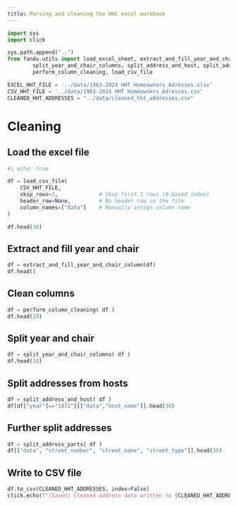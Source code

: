 ---
title: Parsing and cleaning the HHC excel workbook
---

```{python}
import sys
import click

sys.path.append("..")
from fandu.utils import load_excel_sheet, extract_and_fill_year_and_chair_column, \
        split_year_and_chair_columns, split_address_and_host, split_address_parts, \
        perform_column_cleaning, load_csv_file

EXCEL_HHT_FILE = '../data/1963-2024 HHT Homeowners_Adresses.xlsx'
CSV_HHT_FILE = '../data/1963-2024 HHT Homeowners_Adresses.csv'
CLEANED_HHT_ADDRESSES = "../data/cleaned_hht_addresses.csv"

```


# Cleaning

## Load the excel file

```{python}
#| echo: true

df = load_csv_file(
    CSV_HHT_FILE,
    skip_rows=3,             # Skip first 3 rows (0-based index)
    header_row=None,         # No header row in the file
    column_names=["data"]    # Manually assign column name
)

df.head(30)

```

## Extract and fill year and chair

```{python}
df = extract_and_fill_year_and_chair_column(df)
df.head()
```

## Clean columns

```{python}
df = perform_column_cleaning( df )
df.head(20)
```

## Split year and chair

```{python}
df = split_year_and_chair_columns( df )
df.head(10)
```

## Split addresses from hosts

```{python}
df = split_address_and_host( df )
df[df["year"]=="1972"][["data","host_name"]].head(30)
```

## Further split addresses

```{python}
df = split_address_parts( df )
df[["data", "street_number", "street_name", "street_type"]].head(30)
```


## Write to CSV file

```{python}
df.to_csv(CLEANED_HHT_ADDRESSES, index=False)
click.echo(f"[Saved] Cleaned address data written to {CLEANED_HHT_ADDRESSES}")
```
